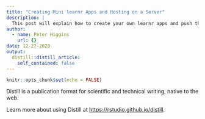 ```yaml
---
title: "Creating Mini learnr Apps and Hosting on a Server"
description: |
  This post will explain how to create your own learnr apps and push them to an RStudio Server Open Source server.
author:
  - name: Peter Higgins
    url: {}
date: 12-27-2020
output:
  distill::distill_article:
    self_contained: false
---
```



```r
knitr::opts_chunk$set(echo = FALSE)
```

Distill is a publication format for scientific and technical writing, native to the web.

Learn more about using Distill at <https://rstudio.github.io/distill>.


